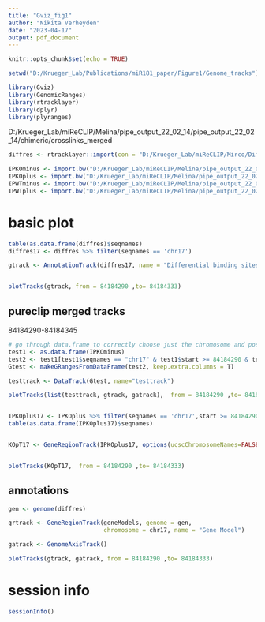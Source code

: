 ```yaml
---
title: "Gviz_fig1"
author: "Nikita Verheyden"
date: "2023-04-17"
output: pdf_document
---
```


```r
knitr::opts_chunk$set(echo = TRUE)
```


```r
setwd("D:/Krueger_Lab/Publications/miR181_paper/Figure1/Genome_tracks")
```


```r
library(Gviz)
library(GenomicRanges)
library(rtracklayer)
library(dplyr)
library(plyranges)
```

D:/Krueger_Lab/miReCLIP/Melina/pipe_output_22_02_14/pipe_output_22_02_14/chimeric/crosslinks_merged
```r
diffres <- rtracklayer::import(con = "D:/Krueger_Lab/miReCLIP/Mirco/DifferentialBinding/BsDifferentialResult.bed", format = "BED")

IPKOminus <- import.bw("D:/Krueger_Lab/miReCLIP/Melina/pipe_output_22_02_14/pipe_output_22_02_14/non-chimeric/bw_merged/IP_KO.minus.bw")
IPKOplus <- import.bw("D:/Krueger_Lab/miReCLIP/Melina/pipe_output_22_02_14/pipe_output_22_02_14/non-chimeric/bw_merged/IP_KO.plus.bw")
IPWTminus <- import.bw("D:/Krueger_Lab/miReCLIP/Melina/pipe_output_22_02_14/pipe_output_22_02_14/non-chimeric/bw_merged/IP_WT.minus.bw")
IPWTplus <- import.bw("D:/Krueger_Lab/miReCLIP/Melina/pipe_output_22_02_14/pipe_output_22_02_14/non-chimeric/bw_merged/IP_WT.plus.bw")

```

# basic plot


```r

table(as.data.frame(diffres)$seqnames)
diffres17 <- diffres %>% filter(seqnames == 'chr17')

gtrack <- AnnotationTrack(diffres17, name = "Differential binding sites")


plotTracks(gtrack, from = 84184290 ,to= 84184333)

```

## pureclip merged tracks
84184290-84184345
```r
# go through data.frame to correctly choose just the chromosome and position I want to see
test1 <- as.data.frame(IPKOminus)
test2 <- test1[test1$seqnames == "chr17" & test1$start >= 84184290 & test1$end <= 84184345,] 
Gtest <- makeGRangesFromDataFrame(test2, keep.extra.columns = T)

testtrack <- DataTrack(Gtest, name="testtrack")

plotTracks(list(testtrack, gtrack, gatrack),  from = 84184290 ,to= 84184345, type = "histogram") # this is the correct one that works!!!


IPKOplus17 <- IPKOplus %>% filter(seqnames == 'chr17',start >= 84184290, end <= 84184333)
table(as.data.frame(IPKOplus17)$seqnames)


KOpT17 <- GeneRegionTrack(IPKOplus17, options(ucscChromosomeNames=FALSE), name = "pureclip KO+")


plotTracks(KOpT17,  from = 84184290 ,to= 84184333)


```


## annotations

```r
gen <- genome(diffres)

grtrack <- GeneRegionTrack(geneModels, genome = gen,
                           chromosome = chr17, name = "Gene Model")

gatrack <- GenomeAxisTrack()

plotTracks(gtrack, gatrack, from = 84184290 ,to= 84184333)


```

# session info
```r
sessionInfo()

```